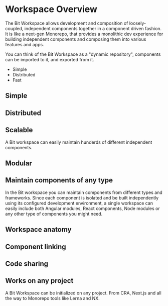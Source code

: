 # Workspace Overview

The Bit Workspace allows development and composition of loosely-coupled, independent components together in a component driven fashion.
It is like a next-gen Monorepo, that provides a monolithic dev experience for building independent components and composing them into various features and apps.

You can think of the Bit Workspace as a "dynamic repository", components can be imported to it, and exported from it.

- Simple
- Distributed
- Fast

## Simple

## Distributed

## Scalable
A Bit workspace can easily maintain hunderds of different independent components.

## Modular

## Maintain components of any type
In the Bit workspace you can maintain components from different types and frameworks. Since each component is isolated and be built independently using its configured development
environment, a single workspace can easily include both Angular modules, React components, Node modules or any other type of components you might need. 

## Workspace anatomy

## Component linking

## Code sharing

## 

## Works on any project
A Bit Workspace can be initialized on any project. From CRA, Next.js and all the way to Monorepo tools like Lerna and NX.

